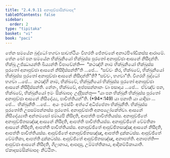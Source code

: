```yaml
---
title: "2.4.9.11 අනාපුච්ඡාසික්ඛාපද"
tableOfContents: false
sidebar:
  order: 2
type: "tipitaka"
basket: "vi"
book: "paci"
---
```



<DynamicBreadcrumb />

<Division number="1214" book="paci">

<Paragraph number="3501" book="paci">
තේන සමයේන බුද්ධෝ භගවා සාවත්ථියං විහරති ජේතවනේ අනාථපිණ්ඩිකස්ස ආරාමේ. තේන ඛෝ පන සමයේන භික්ඛුනියෝ භික්ඛුස්ස පුරතෝ අනාපුච්ඡා ආසනේ නිසීදන්ති. භික්ඛූ උජ්ඣායන්ති ඛිය්‍යන්ති විපාචේන්ති—  “කථඤ්හි නාම භික්ඛුනියෝ භික්ඛුස්ස පුරතෝ අනාපුච්ඡා ආසනේ නිසීදිස්සන්තී”ති …පේ…  “සච්චං කිර, භික්ඛවේ, භික්ඛුනියෝ භික්ඛුස්ස පුරතෝ අනාපුච්ඡා ආසනේ නිසීදන්තී”ති? “සච්චං, භගවා”ති. විගරහි බුද්ධෝ භගවා …පේ…  කථඤ්හි නාම, භික්ඛවේ, භික්ඛුනියෝ භික්ඛුස්ස පුරතෝ අනාපුච්ඡා ආසනේ නිසීදිස්සන්ති. නේතං, භික්ඛවේ, අප්පසන්නානං වා පසාදාය …පේ…  ඒවඤ්ච පන, භික්ඛවේ, භික්ඛුනියෝ ඉමං සික්ඛාපදං උද්දිසන්තු—
</Paragraph>

</Division>
<Division number="1215" book="paci">

<Paragraph number="3502" book="paci">
<Emphasis>“යා පන භික්ඛුනී භික්ඛුස්ස පුරතෝ අනාපුච්ඡා ආසනේ නිසීදේය්‍ය, පාචිත්තියන්”</Emphasis>ති. (*94*:<Emphasis>149</Emphasis>)
</Paragraph>

</Division>
<Division number="1216" book="paci">

<Paragraph number="3503" book="paci">
<Emphasis>යා පනා</Emphasis>ති යා යාදිසා …පේ…  <Emphasis>භික්ඛුනී</Emphasis>ති …පේ…  අයං ඉමස්මිං අත්ථේ අධිප්පේතා භික්ඛුනීති.
</Paragraph>

<Paragraph number="3504" book="paci">
<Emphasis>භික්ඛුස්ස පුරතෝ</Emphasis>ති උපසම්පන්නස්ස පුරතෝ. <Emphasis>අනාපුච්ඡා</Emphasis>ති අනපලෝකේත්වා. <Emphasis>ආසනේ නිසීදේය්‍යා</Emphasis>ති අන්තමසෝ ඡමායපි නිසීදති, ආපත්ති පාචිත්තියස්ස.
</Paragraph>

</Division>
<Division number="1217" book="paci">

<Paragraph number="3505" book="paci">
අනාපුච්ඡිතේ අනාපුච්ඡිතසඤ්ඤා ආසනේ නිසීදති, ආපත්ති පාචිත්තියස්ස. අනාපුච්ඡිතේ වේමතිකා ආසනේ නිසීදති, ආපත්ති පාචිත්තියස්ස. අනාපුච්ඡිතේ ආපුච්ඡිතසඤ්ඤා ආසනේ නිසීදති, ආපත්ති පාචිත්තියස්ස.
</Paragraph>

<Paragraph number="3506" book="paci">
ආපුච්ඡිතේ අනාපුච්ඡිතසඤ්ඤා, ආපත්ති දුක්කටස්ස. ආපුච්ඡිතේ වේමතිකා, ආපත්ති දුක්කටස්ස. ආපුච්ඡිතේ ආපුච්ඡිතසඤ්ඤා, අනාපත්ති.
</Paragraph>

</Division>
<Division number="1218" book="paci">

<Paragraph number="3507" book="paci">
අනාපත්ති—  ආපුච්ඡා ආසනේ නිසීදති, ගිලානාය, ආපදාසු, උම්මත්තිකාය, ආදිකම්මිකායාති.

</Paragraph>
</Division>

<Paragraph number="3508" type="center" book="paci">
ඒකාදසමසික්ඛාපදං නිට්ඨිතං.
</Paragraph>